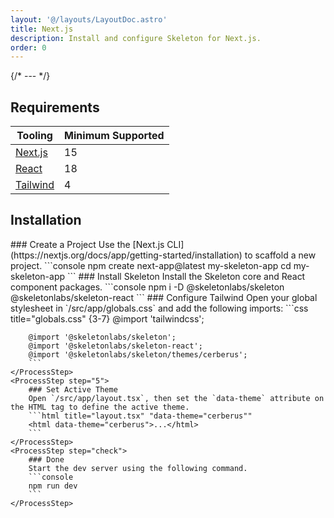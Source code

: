 ```yaml
---
layout: '@/layouts/LayoutDoc.astro'
title: Next.js
description: Install and configure Skeleton for Next.js.
order: 0
---
```



{/* --- */}

## Requirements

| Tooling                              | Minimum Supported |
| ------------------------------------ | ----------------- |
| [Next.js](https://nextjs.org/)       | 15                |
| [React](https://react.dev/)          | 18                |
| [Tailwind](https://tailwindcss.com/) | 4                 |

## Installation

<Process>
    <ProcessStep step="1">
        ### Create a Project
        Use the [Next.js CLI](https://nextjs.org/docs/app/getting-started/installation) to scaffold a new project.
        ```console
        npm create next-app@latest my-skeleton-app 
        cd my-skeleton-app
        ```
    </ProcessStep>
    <ProcessStep step="2">
        ### Install Skeleton
        Install the Skeleton core and React component packages.
        ```console
        npm i -D @skeletonlabs/skeleton @skeletonlabs/skeleton-react
        ```
    </ProcessStep>
    <ProcessStep step="4">
        ### Configure Tailwind
        Open your global stylesheet in `/src/app/globals.css` and add the following imports:
        ```css title="globals.css" {3-7}
        @import 'tailwindcss';

        @import '@skeletonlabs/skeleton';
        @import '@skeletonlabs/skeleton-react';
        @import '@skeletonlabs/skeleton/themes/cerberus';
        ```
    </ProcessStep>
    <ProcessStep step="5">
        ### Set Active Theme
        Open `/src/app/layout.tsx`, then set the `data-theme` attribute on the HTML tag to define the active theme.
        ```html title="layout.tsx" "data-theme="cerberus""
        <html data-theme="cerberus">...</html>
        ```
    </ProcessStep>
    <ProcessStep step="check">
        ### Done
        Start the dev server using the following command.
    	```console
        npm run dev
        ```
    </ProcessStep>

</Process>
